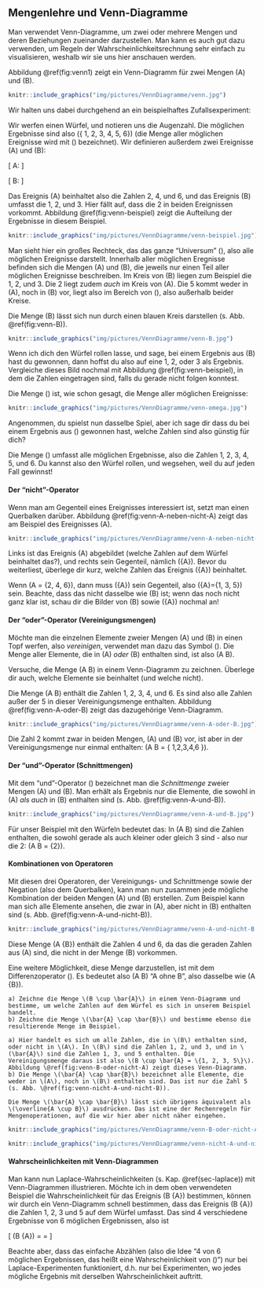 ## Mengenlehre und Venn-Diagramme {#sec-venn}

Man verwendet Venn-Diagramme, um zwei oder mehrere Mengen und deren Beziehungen zueinander darzustellen. Man kann es auch gut dazu verwenden, um Regeln der Wahrscheinlichkeitsrechnung sehr einfach zu visualisieren, weshalb wir sie uns hier anschauen werden.

Abbildung \@ref(fig:venn1) zeigt ein Venn-Diagramm für zwei Mengen \(A\) und \(B\).

```r
knitr::include_graphics("img/pictures/VennDiagramme/venn.jpg")
```

Wir halten uns dabei durchgehend an ein beispielhaftes Zufallsexperiment:

Wir werfen einen Würfel, und notieren uns die Augenzahl. Die möglichen Ergebnisse sind also \(\{ 1, 2, 3, 4, 5, 6\}\) (die Menge aller möglichen Ereignisse wird mit \(\Omega\) bezeichnet). Wir definieren außerdem zwei Ereignisse \(A\) und \(B\):

\[ A: \text{Es wurde eine gerade Zahl }\mathrm{gew\ddot{u}rfelt} \]

\[ B: \text{Es wurde eine Zahl von 1 bis 3 }\mathrm{gew\ddot{u}rfelt} \]

Das Ereignis \(A\) beinhaltet also die Zahlen 2, 4, und 6, und das Ereignis \(B\) umfasst die 1, 2, und 3. Hier fällt auf, dass die 2 in beiden Ereignissen vorkommt. Abbildung \@ref(fig:venn-beispiel) zeigt die Aufteilung der Ergebnisse in diesem Beispiel.

```r
knitr::include_graphics("img/pictures/VennDiagramme/venn-beispiel.jpg")
```

Man sieht hier ein großes Rechteck, das das ganze "Universum" \(\Omega\), also alle möglichen Ereignisse darstellt. Innerhalb aller möglichen Eregnisse befinden sich die Mengen \(A\) und \(B\), die jeweils nur einen Teil aller möglichen Ereignisse beschreiben. Im Kreis von \(B\) liegen zum Beispiel die 1, 2, und 3. Die 2 liegt zudem *auch* im Kreis von \(A\). Die 5 kommt weder in \(A\), noch in \(B\) vor, liegt also im Bereich von \(\Omega\), also außerhalb beider Kreise.

Die Menge \(B\) lässt sich nun durch einen blauen Kreis darstellen (s. Abb. \@ref(fig:venn-B)).

```r
knitr::include_graphics("img/pictures/VennDiagramme/venn-B.jpg")
```


Wenn ich dich den Würfel rollen lasse, und sage, bei einem Ergebnis aus \(B\) hast du gewonnen, dann hoffst du also auf eine 1, 2, oder 3 als Ergebnis. Vergleiche dieses Bild nochmal mit Abbildung \@ref(fig:venn-beispiel), in dem die Zahlen eingetragen sind, falls du gerade nicht folgen konntest.

Die Menge \(\Omega\) ist, wie schon gesagt, die Menge aller möglichen Ereignisse:

```r
knitr::include_graphics("img/pictures/VennDiagramme/venn-omega.jpg")
```

Angenommen, du spielst nun dasselbe Spiel, aber ich sage dir dass du bei einem Ergebnis aus \(\Omega\) gewonnen hast, welche Zahlen sind also günstig für dich?

Die Menge \(\Omega\) umfasst alle möglichen Ergebnisse, also die Zahlen 1, 2, 3, 4, 5, und 6. Du kannst also den Würfel rollen, und wegsehen, weil du auf jeden Fall gewinnst!

#### Der "nicht"-Operator {-}

Wenn man am Gegenteil eines Ereignisses interessiert ist, setzt man einen Querbalken darüber. Abbildung \@ref(fig:venn-A-neben-nicht-A) zeigt das am Beispiel des Ereignisses \(A\).

```r
knitr::include_graphics("img/pictures/VennDiagramme/venn-A-neben-nicht-A.jpg")
```

Links ist das Ereignis \(A\) abgebildet (welche Zahlen auf dem Würfel beinhaltet das?), und rechts sein Gegenteil, nämlich \(\bar{A}\). Bevor du weiterliest, überlege dir kurz, welche Zahlen das Ereignis \(\bar{A}\) beinhaltet.

Wenn \(A = \{2, 4, 6\}\), dann muss \(\bar{A}\) sein Gegenteil, also \(\bar{A}=\{1, 3, 5\}\) sein. Beachte, dass das nicht dasselbe wie \(B\) ist; wenn das noch nicht ganz klar ist, schau dir die Bilder von \(B\) sowie \(\bar{A}\) nochmal an!

#### Der "oder"-Operator (Vereinigungsmengen) {-}

Möchte man die einzelnen Elemente zweier Mengen \(A\) und \(B\) in einen Topf werfen, also *vereinigen*, verwendet man dazu das Symbol \(\cup\). Die Menge aller Elemente, die in \(A\) *oder* \(B\) enthalten sind, ist also \(A \cup B\).

Versuche, die Menge \(A \cup B\) in einem Venn-Diagramm zu zeichnen. Überlege dir auch, welche Elemente sie beinhaltet (und welche nicht).

Die Menge \(A \cup B\) enthält die Zahlen 1, 2, 3, 4, und 6. Es sind also alle Zahlen außer der 5 in dieser Vereinigungsmenge enthalten. Abbildung \@ref(fig:venn-A-oder-B) zeigt das dazugehörige Venn-Diagramm.

```r
knitr::include_graphics("img/pictures/VennDiagramme/venn-A-oder-B.jpg")
```

Die Zahl 2 kommt zwar in beiden Mengen, \(A\) und \(B\) vor, ist aber in der Vereinigungsmenge nur einmal enthalten: \(A \cup B = \{ 1,2,3,4,6 \}\).

#### Der "und"-Operator (Schnittmengen) {-}

Mit dem "und"-Operator \(\cap\) bezeichnet man die *Schnittmenge* zweier Mengen \(A\) und \(B\). Man erhält als Ergebnis nur die Elemente, die sowohl in \(A\) *als auch* in \(B\) enthalten sind (s. Abb. \@ref(fig:venn-A-und-B)).

```r
knitr::include_graphics("img/pictures/VennDiagramme/venn-A-und-B.jpg")
```

Für unser Beispiel mit den Würfeln bedeutet das: In \(A \cap B\) sind die Zahlen enthalten, die sowohl gerade als auch kleiner oder gleich 3 sind - also nur die 2: \(A \cap B = \{2\}\).

#### Kombinationen von Operatoren {-}

Mit diesen drei Operatoren, der Vereinigungs- und Schnittmenge sowie der Negation (also dem Querbalken), kann man nun zusammen jede mögliche Kombination der beiden Mengen \(A\) und \(B\) erstellen. Zum Beispiel kann man sich alle Elemente ansehen, die zwar in \(A\), aber nicht in \(B\) enthalten sind (s. Abb. \@ref(fig:venn-A-und-nicht-B)).

```r
knitr::include_graphics("img/pictures/VennDiagramme/venn-A-und-nicht-B.jpg")
```

Diese Menge \(A \cap \bar{B}\) enthält die Zahlen 4 und 6, da das die geraden Zahlen aus \(A\) sind, die nicht in der Menge \(B\) vorkommen.

Eine weitere Möglichkeit, diese Menge darzustellen, ist mit dem Differenzoperator \(\setminus\). Es bedeutet also \(A \setminus B\) "A ohne B", also dasselbe wie \(A \cap \bar{B}\).

```exercise


a) Zeichne die Menge \(B \cup \bar{A}\) in einem Venn-Diagramm und bestimme, um welche Zahlen auf dem Würfel es sich in unserem Beispiel handelt.
b) Zeichne die Menge \(\bar{A} \cap \bar{B}\) und bestimme ebenso die resultierende Menge im Beispiel.

```

```solution


a) Hier handelt es sich um alle Zahlen, die in \(B\) enthalten sind, oder nicht in \(A\). In \(B\) sind die Zahlen 1, 2, und 3, und in \(\bar{A}\) sind die Zahlen 1, 3, und 5 enthalten. Die Vereinigungsmenge daraus ist also \(B \cup \bar{A} = \{1, 2, 3, 5\}\). Abbildung \@ref(fig:venn-B-oder-nicht-A) zeigt dieses Venn-Diagramm.
b) Die Menge \(\bar{A} \cap \bar{B}\) bezeichnet alle Elemente, die weder in \(A\), noch in \(B\) enthalten sind. Das ist nur die Zahl 5 (s. Abb. \@ref(fig:venn-nicht-A-und-nicht-B)).

Die Menge \(\bar{A} \cap \bar{B}\) lässt sich übrigens äquivalent als \(\overline{A \cup B}\) ausdrücken. Das ist eine der Rechenregeln für Mengenoperationen, auf die wir hier aber nicht näher eingehen.
```

```r
knitr::include_graphics("img/pictures/VennDiagramme/venn-B-oder-nicht-A.jpg")
```

```r
knitr::include_graphics("img/pictures/VennDiagramme/venn-nicht-A-und-nicht-B.jpg")
```

#### Wahrscheinlichkeiten mit Venn-Diagrammen {-}

Man kann nun Laplace-Wahrscheinlichkeiten (s. Kap. \@ref(sec-laplace)) mit Venn-Diagrammen illustrieren. Möchte ich in dem oben verwendeten Beispiel die Wahrscheinlichkeit für das Ereignis \(B \cup \bar{A}\) bestimmen, können wir durch ein Venn-Diagramm schnell bestimmen, dass das Ereignis \(B \cup \bar{A}\) die Zahlen 1, 2, 3 und 5 auf dem Würfel umfasst. Das sind 4 verschiedene Ergebnisse von 6 möglichen Ergebnissen, also ist

\[ \mathbb{P}(B \cup \bar{A}) = \frac{4}{6} = \frac{2}{3} \]

Beachte aber, dass das einfache Abzählen (also die Idee "4 von 6 möglichen Ergebnissen, das heißt eine Wahrscheinlichkeit von \(\frac{4}{6}\)") nur bei Laplace-Experimenten funktioniert, d.h. nur bei Experimenten, wo jedes mögliche Ergebnis mit derselben Wahrscheinlichkeit auftritt.